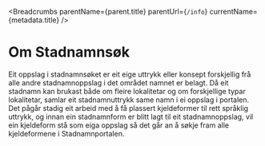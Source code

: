 
<Breadcrumbs parentName={parent.title} parentUrl={`/info`} currentName={metadata.title} />

# Om Stadnamnsøk
Eit oppslag i stadnamnsøket er eit eige uttrykk eller konsept forskjellig frå alle andre stadnamnoppslag i det området namnet er belagt. Då eit stadnamn kan brukast både om fleire lokalitetar og om forskjellige typar lokalitetar, samlar eit stadnamnuttrykk same namn i ei oppslag i portalen.
Det pågår stadig eit arbeid med å få plassert kjeldeformer til rett språklig uttrykk, og innan ein stadnamnform er blitt lagt til eit stadnamnoppslag, vil ein kjeldeform stå som eiga oppslag så det går an å søkje fram alle kjeldeformene i Stadnamnportalen.